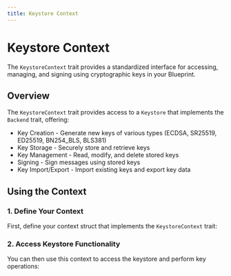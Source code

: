 ```yaml
---
title: Keystore Context
---
```



# Keystore Context

The `KeystoreContext` trait provides a standardized interface for accessing, managing, and signing using cryptographic keys in your Blueprint.

## Overview

The `KeystoreContext` trait provides access to a `Keystore` that implements the `Backend` trait, offering:

- Key Creation - Generate new keys of various types (ECDSA, SR25519, ED25519, BN254_BLS, BLS381)
- Key Storage - Securely store and retrieve keys
- Key Management - Read, modify, and delete stored keys
- Signing - Sign messages using stored keys
- Key Import/Export - Import existing keys and export key data

<GithubFileReaderDisplay
  url="https://github.com/tangle-network/blueprint/blob/main/crates/contexts/src/keystore.rs"
  fromLine={4}
  toLine={8}
  title="KeystoreContext Trait Definition"
/>

## Using the Context

### 1. Define Your Context

First, define your context struct that implements the `KeystoreContext` trait:

<GithubFileReaderDisplay
  url="https://github.com/tangle-network/blueprint/blob/main/crates/macros/context-derive/tests/ui/basic.rs"
  fromLine={22}
  toLine={31}
  title="Keystore Context Definition"
/>

### 2. Access Keystore Functionality

You can then use this context to access the keystore and perform key operations:

<GithubFileReaderDisplay
  url="https://github.com/tangle-network/blueprint/blob/main/crates/macros/context-derive/tests/ui/basic.rs"
  fromLine={44}
  toLine={44}
  title="Accessing Keystore Functionality"
/>
